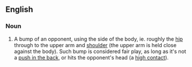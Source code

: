 ==English==

===Noun===
{{en-noun|head=[[hip]] [[and]] [[shoulder]]}}

# {{context|Australian rules football|lang=en}} A bump of an opponent, using the side of the body, ie. roughly the [[hip]] through to the upper arm and [[shoulder]] (the upper arm is held close against the body). Such bump is considered fair play, as long as it's not a [[push in the back]], or hits the opponent's head (a [[high contact]]).